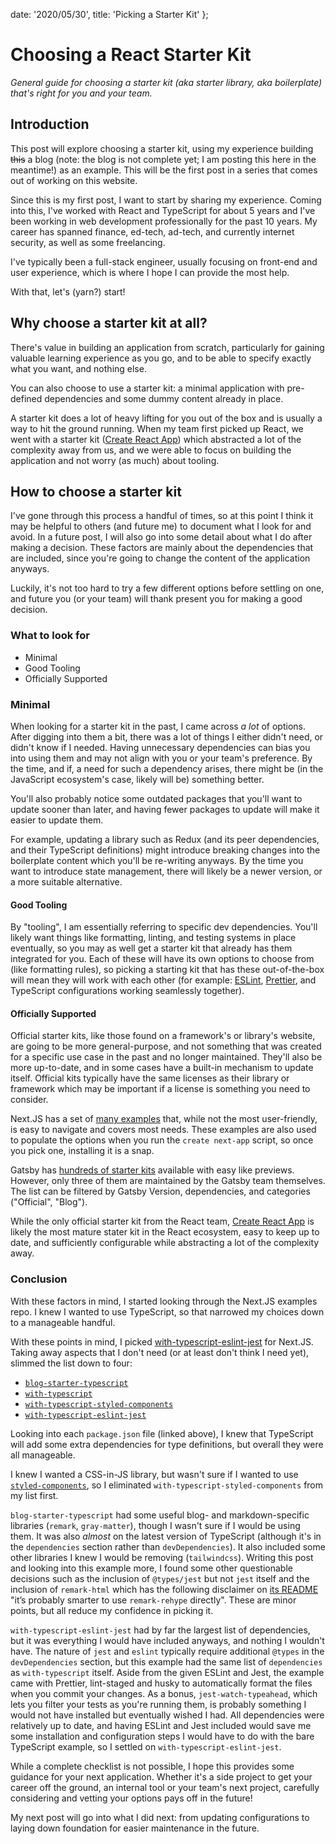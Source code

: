   date: '2020/05/30',
  title: 'Picking a Starter Kit'
};

# Choosing a React Starter Kit

_General guide for choosing a starter kit (aka starter library, aka boilerplate) that's right for you and your team._

## Introduction

This post will explore choosing a starter kit, using my experience building ~~this~~ a blog (note: the blog is not complete yet; I am posting this here in the meantime!) as an example. This will be the first post in a series that comes out of working on this website.

Since this is my first post, I want to start by sharing my experience. Coming into this, I've worked with React and TypeScript for about 5 years and I've been working in web development professionally for the past 10 years. My career has spanned finance, ed-tech, ad-tech, and currently internet security, as well as some freelancing.

I've typically been a full-stack engineer, usually focusing on front-end and user experience, which is where I hope I can provide the most help.

With that, let's (yarn?) start!

## Why choose a starter kit at all?

There's value in building an application from scratch, particularly for gaining valuable learning experience as you go, and to be able to specify exactly what you want, and nothing else.

You can also choose to use a starter kit: a minimal application with pre-defined dependencies and some dummy content already in place.

A starter kit does a lot of heavy lifting for you out of the box and is usually a way to hit the ground running. When my team first picked up React, we went with a starter kit ([Create React App](https://github.com/facebook/create-react-app)) which abstracted a lot of the complexity away from us, and we were able to focus on building the application and not worry (as much) about tooling.

## How to choose a starter kit

I've gone through this process a handful of times, so at this point I think it may be helpful to others (and future me) to document what I look for and avoid. In a future post, I will also go into some detail about what I do after making a decision. These factors are mainly about the dependencies that are included, since you're going to change the content of the application anyways.

Luckily, it's not too hard to try a few different options before settling on one, and future you (or your team) will thank present you for making a good decision.

### What to look for

- Minimal
- Good Tooling
- Officially Supported

### Minimal

When looking for a starter kit in the past, I came across _a lot_ of options. After digging into them a bit, there was a lot of things I either didn't need, or didn't know if I needed. Having unnecessary dependencies can bias you into using them and may not align with you or your team's preference. By the time, and if, a need for such a dependency arises, there might be (in the JavaScript ecosystem's case, likely will be) something better.

You'll also probably notice some outdated packages that you'll want to update sooner than later, and having fewer packages to update will make it easier to update them.

For example, updating a library such as Redux (and its peer dependencies, and their TypeScript definitions) might introduce breaking changes into the boilerplate content which you'll be re-writing anyways. By the time you want to introduce state management, there will likely be a newer version, or a more suitable alternative.

#### Good Tooling

By "tooling", I am essentially referring to specific dev dependencies. You'll likely want things like formatting, linting, and testing systems in place eventually, so you may as well get a starter kit that already has them integrated for you. Each of these will have its own options to choose from (like formatting rules), so picking a starting kit that has these out-of-the-box will mean they will work with each other (for example: [ESLint](https://eslint.org/), [Prettier](https://prettier.io/), and TypeScript configurations working seamlessly together).

#### Officially Supported

Official starter kits, like those found on a framework's or library's website, are going to be more general-purpose, and not something that was created for a specific use case in the past and no longer maintained. They'll also be more up-to-date, and in some cases have a built-in mechanism to update itself. Official kits typically have the same licenses as their library or framework which may be important if a license is something you need to consider.

Next.JS has a set of [many examples](https://github.com/vercel/next.js/tree/master/examples) that, while not the most user-friendly, is easy to navigate and covers most needs. These examples are also used to populate the options when you run the `create next-app` script, so once you pick one, installing it is a snap.

Gatsby has [hundreds of starter kits](https://www.gatsbyjs.org/starters/?v=2) available with easy like previews. However, only three of them are maintained by the Gatsby team themselves. The list can be filtered by Gatsby Version, dependencies, and categories ("Official", "Blog").

While the only official starter kit from the React team, [Create React App](https://github.com/facebook/create-react-app) is likely the most mature stater kit in the React ecosystem, easy to keep up to date, and sufficiently configurable while abstracting a lot of the complexity away.

### Conclusion

With these factors in mind, I started looking through the Next.JS examples repo. I knew I wanted to use TypeScript, so that narrowed my choices down to a manageable handful.

With these points in mind, I picked [with-typescript-eslint-jest](https://github.com/vercel/next.js/tree/canary/examples/with-typescript-eslint-jest) for Next.JS. Taking away aspects that I don't need (or at least don't think I need yet), slimmed the list down to four:

- [`blog-starter-typescript`](https://github.com/vercel/next.js/blob/v9.4.4/examples/blog-starter-typescript/package.json)
- [`with-typescript`](https://github.com/vercel/next.js/blob/v9.4.4/examples/with-typescript/package.json)
- [`with-typescript-styled-components`](https://github.com/vercel/next.js/blob/v9.4.4/examples/with-typescript-styled-components/package.json)
- [`with-typescript-eslint-jest`](https://github.com/vercel/next.js/blob/v9.4.4/examples/with-typescript-eslint-jest/package.json)

Looking into each `package.json` file (linked above), I knew that TypeScript will add some extra dependencies for type definitions, but overall they were all manageable.

I knew I wanted a CSS-in-JS library, but wasn't sure if I wanted to use [`styled-components`](https://styled-components.com/), so I eliminated `with-typescript-styled-components` from my list first.

`blog-starter-typescript` had some useful blog- and markdown-specific libraries (`remark`, `gray-matter`), though I wasn't sure if I would be using them. It was also _almost_ on the latest version of TypeScript (although it's in the `dependencies` section rather than `devDependencies`). It also included some other libraries I knew I would be removing (`tailwindcss`). Writing this post and looking into this example more, I found some other questionable decisions such as the inclusion of `@types/jest` but not `jest` itself and the inclusion of `remark-html` which has the following disclaimer on [its README](https://github.com/remarkjs/remark-html) "it’s probably smarter to use `remark-rehype` directly". These are minor points, but all reduce my confidence in picking it.

`with-typescript-eslint-jest` had by far the largest list of dependencies, but it was everything I would have included anyways, and nothing I wouldn't have. The nature of `jest` and `eslint` typically require additional `@types` in the `devDependencies` section, but this example had the same list of `dependencies` as `with-typescript` itself. Aside from the given ESLint and Jest, the example came with Prettier, lint-staged and husky to automatically format the files when you commit your changes. As a bonus, `jest-watch-typeahead`, which lets you filter your tests as you're running them, is probably something I would not have installed but eventually wished I had. All dependencies were relatively up to date, and having ESLint and Jest included would save me some installation and configuration steps I would have to do with the bare TypeScript example, so I settled on `with-typescript-eslint-jest`.

While a complete checklist is not possible, I hope this provides some guidance for your next application. Whether it's a side project to get your career off the ground, an internal tool or your team's next project, carefully considering and vetting your options pays off in the future!

My next post will go into what I did next: from updating configurations to laying down foundation for easier maintenance in the future.
